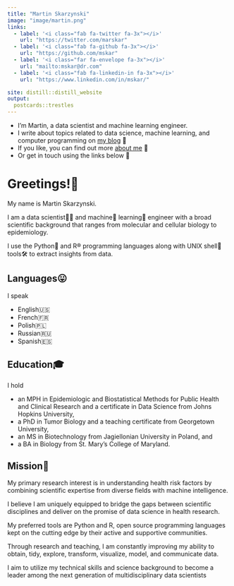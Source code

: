 ```yaml
---
title: "Martin Skarzynski"
image: "image/martin.png"
links:
  - label: '<i class="fab fa-twitter fa-3x"></i>'
    url: "https://twitter.com/marskar"
  - label: '<i class="fab fa-github fa-3x"></i>'
    url: "https://github.com/mskar"
  - label: '<i class="far fa-envelope fa-3x"></i>'
    url: "mailto:mskar@dr.com"
  - label: '<i class="fab fa-linkedin-in fa-3x"></i>'
    url: "https://www.linkedin.com/in/mskar/"

site: distill::distill_website
output:
  postcards::trestles
---
```


* I'm Martin, a data scientist and machine learning engineer.
* I write about topics related to data science, machine learning, and computer programming on <a href = "blog.html">my blog</a> 📝
* If you like, you can find out more <a href = "about.html">about me</a> 🙋
* Or get in touch using the links below 📩

# Greetings!👋

My name is Martin Skarzynski.

I am a data scientist👨‍🔬  and machine🤖  learning🧠  engineer with a broad scientific background that ranges from molecular and cellular biology to epidemiology.

I use the Python🐍  and R®️   programming languages along with UNIX shell🐚  tools🛠  to extract insights from data.

## Languages😛

I speak

- English🇺🇸
- French🇫🇷
- Polish🇵🇱
- Russian🇷🇺
- Spanish🇪🇸

## Education🎓

I hold

- an MPH in Epidemiologic and Biostatistical Methods for Public Health and Clinical Research and a certificate in Data Science from Johns Hopkins University,
- a PhD in Tumor Biology and a teaching certificate from Georgetown University,
- an MS in Biotechnology from Jagiellonian University in Poland, and
- a BA in Biology from St. Mary’s College of Maryland.

## Mission🚀

My primary research interest is in understanding health risk factors by combining scientific expertise from diverse fields with machine intelligence.

I believe I am uniquely equipped to bridge the gaps between scientific disciplines and deliver on the promise of data science in health research.

My preferred tools are Python and R, open source programming languages kept on the cutting edge by their active and supportive communities.

Through research and teaching, I am constantly improving my ability to obtain, tidy, explore, transform, visualize, model, and communicate data.

I aim to utilize my technical skills and science background to become a leader among the next generation of multidisciplinary data scientists

